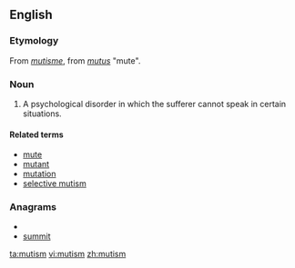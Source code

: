 ==English==

===Etymology===
From {{etyl|fr}} ''[[mutisme]]'', from {{etyl|la}} ''[[mutus]]'' "mute".

===Noun===
{{wikipedia}}
{{en-noun}}

# A psychological disorder in which the sufferer cannot speak in certain situations.

====Related terms====
* [[mute]]
* [[mutant]]
* [[mutation]]
* [[selective mutism]]

===Anagrams===
* {{alphagram|immstu}}
* [[summit#English|summit]]

[[ta:mutism]]
[[vi:mutism]]
[[zh:mutism]]